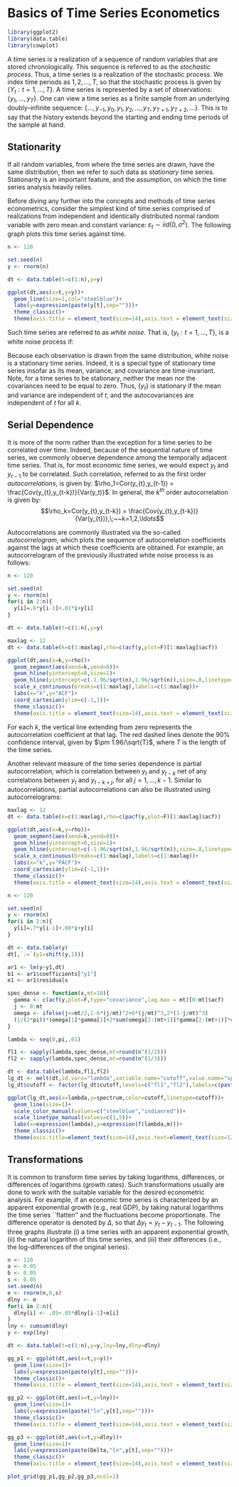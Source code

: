 # Basics of Time Series Econometics

```r
library(ggplot2)
library(data.table)
library(cowplot)
```

A time series is a realization of a sequence of random variables that are stored chronologically. This sequence is referred to as the *stochastic process*. Thus, a time series is a realization of the stochastic process. We index time periods as $1,2,\ldots,T$, so that the stochastic process is given by $\{Y_t:t=1,\ldots,T\}$. A time series is represented by a set of observations: $\{y_1,\ldots,y_T\}$. One can view a time series as a finite sample from an underlying doubly--infinite sequence: $\{\ldots,y_{-1},y_{0},y_1,y_2,\ldots,y_T,y_{T+1},y_{T+2},\ldots\}$. This is to say that the history extends beyond the starting and ending time periods of the sample at hand.

## Stationarity

If all random variables, from where the time series are drawn, have the same distribution, then we refer to such data as *stationary* time series. Stationarity is an important feature, and the assumption, on which the time series analysis heavily relies. 

Before diving any further into the concepts and methods of time series econometrics, consider the simplest kind of time series comprised of realizations from independent and identically distributed normal random variable with zero mean and constant variance: $\varepsilon_t \sim iid\left(0,\sigma^2\right)$. The following graph plots this time series against time.

```r
n <- 120

set.seed(n)
y <- rnorm(n)

dt <- data.table(t=c(1:n),y=y)

ggplot(dt,aes(x=t,y=y))+
  geom_line(size=1,col="steelblue")+
  labs(y=expression(paste(y[t],sep="")))+
  theme_classic()+
  theme(axis.title = element_text(size=14),axis.text = element_text(size=12))
```

Such time series are referred to as *white noise*. That is, $\{y_t: t=1,\ldots,T\}$, is a white noise process if: 
\begin{align*}
& E(y_t) = 0,\;~\forall~t\\
& Var(y_t) = \sigma^2,\;~\forall~t\\
& Cov(y_t,y_{t-k}) = 0,\;~\forall~k \ne 0
\end{align*}

Because each observation is drawn from the same distribution, white noise is a stationary time series. Indeed, it is a special type of stationary time series insofar as its mean, variance, and covariance are time-invariant. Note, for a time series to be stationary, neither the mean nor the covariances need to be equal to zero. Thus, $\{y_t\}$ is stationary if the mean and variance are independent of $t$, and the autocovariances are independent of $t$ for all $k$.


## Serial Dependence

It is more of the norm rather than the exception for a time series to be correlated over time. Indeed, because of the sequential nature of time series, we commonly observe dependence among the temporally adjacent time series. That is, for most economic time series, we would expect $y_t$ and $y_{t-1}$ to be correlated. Such correlation, referred to as the first order *autocorrelations*, is given by: $\rho_1=Cor(y_{t},y_{t-1}) = \frac{Cov(y_{t},y_{t-k})}{Var(y_t)}$. In general, the $k^{th}$ order autocorrelation is given by: $$\rho_k=Cor(y_{t},y_{t-k}) = \frac{Cov(y_{t},y_{t-k})}{Var(y_{t})},\;~~k=1,2,\ldots$$ 

Autocorrelations are commonly illustrated via the so-called *autocorrelogram*, which plots the sequence of autocorrelation coefficients against the lags at which these coefficients are obtained. For example, an autocorrelogram of the previously illustrated white noise process is as follows: 

```r

n <- 120

set.seed(n)
y <- rnorm(n)
for(i in 2:n){
  y[i]=.6*y[i-1]+.01*i+y[i]
}

dt <- data.table(t=c(1:n),y=y)

maxlag <- 12
dt <- data.table(k=c(1:maxlag),rho=c(acf(y,plot=F)[1:maxlag]$acf))

ggplot(dt,aes(x=k,y=rho))+
  geom_segment(aes(xend=k,yend=0))+
  geom_hline(yintercept=0,size=1)+
  geom_hline(yintercept=c(-1.96/sqrt(n),1.96/sqrt(n)),size=.8,linetype=5,col="indianred")+
  scale_x_continuous(breaks=c(1:maxlag),labels=c(1:maxlag))+
  labs(x="k",y="ACF")+
  coord_cartesian(ylim=c(-1,1))+
  theme_classic()+
  theme(axis.title = element_text(size=14),axis.text = element_text(size=12))
```

For each $k$, the vertical line extending from zero represents the autocorrelation coefficient at that lag. The red dashed lines denote the 90\% confidence interval, given by $\pm 1.96/\sqrt{T}$, where $T$ is the length of the time series.

Another relevant measure of the time series dependence is partial autocorrelation, which is correlation between $y_t$ and $y_{t-k}$ net of any correlations between $y_t$ and $y_{t-k+j}$, for all $j=1,\ldots,k-1$. Similar to autocorrelations, partial autocorrelations can also be illustrated using autocorrelograms:

```r
maxlag <- 12
dt <- data.table(k=c(1:maxlag),rho=c(pacf(y,plot=F)[1:maxlag]$acf))

ggplot(dt,aes(x=k,y=rho))+
  geom_segment(aes(xend=k,yend=0))+
  geom_hline(yintercept=0,size=1)+
  geom_hline(yintercept=c(-1.96/sqrt(n),1.96/sqrt(n)),size=.8,linetype=5,col="indianred")+
  scale_x_continuous(breaks=c(1:maxlag),labels=c(1:maxlag))+
  labs(x="k",y="PACF")+
  coord_cartesian(ylim=c(-1,1))+
  theme_classic()+
  theme(axis.title = element_text(size=14),axis.text = element_text(size=12))
```


```r
n <- 120

set.seed(n)
y <- rnorm(n)
for(i in 2:n){
  y[i]=.7*y[i-1]+.00*i+y[i]
}

dt <- data.table(y)
dt[,`:=`(y1=shift(y,1))]

ar1 <- lm(y~y1,dt)
b1 <- ar1$coefficients["y1"]
e1 <- ar1$residuals

spec_dense <- function(x,mt=10){
  gamma <- c(acf(y,plot=F,type="covariance",lag.max = mt)[0:mt]$acf)
  j <- 0:mt
  omega <- ifelse(j<=mt/2,1-6*(j/mt)^2+6*(j/mt)^3,2*(1-j/mt)^3)
  (1/(2*pi))*(omega[1]*gamma[1]+2*sum(omega[2:(mt+1)]*gamma[2:(mt+1)]*cos(x*c(1:mt))))
}

lambda <- seq(0,pi,.01)

fl1 <- sapply(lambda,spec_dense,mt=round(n^(1/2)))
fl2 <- sapply(lambda,spec_dense,mt=round(n^(1/3)))

dt <- data.table(lambda,fl1,fl2)
lg_dt <- melt(dt,id.vars="lambda",variable.name="cutoff",value.name="spectrum")
lg_dt$cutoff <- factor(lg_dt$cutoff,levels=c("fl1","fl2"),labels=c(paste0("m=",round(n^(1/2))),paste0("m=",round(n^(1/3)))))

ggplot(lg_dt,aes(x=lambda,y=spectrum,color=cutoff,linetype=cutoff))+
  geom_line(size=1)+
  scale_color_manual(values=c("steelblue","indianred"))+
  scale_linetype_manual(values=c(1,5))+
  labs(x=expression(lambda),y=expression(f(lambda,m)))+
  theme_classic()+
  theme(axis.title=element_text(size=14),axis.text=element_text(size=12),legend.position=c(.82,.78),legend.text=element_text(hjust=0,size=12),legend.title=element_blank())
```


## Transformations

It is common to transform time series by taking logarithms, differences, or differences of logarithms (growth rates). Such transformations usually are done to work with the suitable variable for the desired econometric analysis. For example, if an economic time series is characterized by an apparent exponential growth (e.g., real GDP), by taking natural logarithms the time series ``flatten'' and the fluctuations become proportionate. The difference operator is denoted by $\Delta$, so that $\Delta y_t = y_t-y_{t-1}$. The following three graphs illustrate (i) a time series with an apparent exponential growth, (ii) the natural logarithm of this time series, and (iii) their differences (i.e., the log-differences of the original series).

```r
n <- 120
a <- 0.05
b <- 0.05
s <- 0.05
set.seed(n)
e <- rnorm(n,0,s)
dlny <- e
for(i in 2:n){
  dlny[i] <- .05+.05*dlny[i-1]+e[i]
}
lny <- cumsum(dlny)
y <- exp(lny)

dt <- data.table(t=c(1:n),y=y,lny=lny,dlny=dlny)

gg_p1 <- ggplot(dt,aes(x=t,y=y))+
  geom_line(size=1)+
  labs(y=expression(paste(y[t],sep="")))+
  theme_classic()+
  theme(axis.title = element_text(size=14),axis.text = element_text(size=12))

gg_p2 <- ggplot(dt,aes(x=t,y=lny))+
  geom_line(size=1)+
  labs(y=expression(paste("ln",y[t],sep="")))+
  theme_classic()+
  theme(axis.title = element_text(size=14),axis.text = element_text(size=12))

gg_p3 <- ggplot(dt,aes(x=t,y=dlny))+
  geom_line(size=1)+
  labs(y=expression(paste(Delta,"ln",y[t],sep="")))+
  theme_classic()+
  theme(axis.title = element_text(size=14),axis.text = element_text(size=12))

plot_grid(gg_p1,gg_p2,gg_p3,ncol=1)

```



